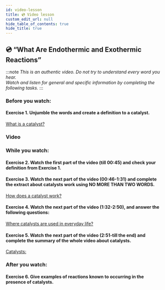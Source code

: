 ```yaml
---
id: video-lesson
title: 💿 Video lesson
custom_edit_url: null
hide_table_of_contents: true
hide_title: true
---
```



## 💿 “What Are Endothermic and Exothermic Reactions”

:::note
_This is an authentic video. Do not try to understand every word you hear._  
_Watch and listen for general and specific information by completing the following tasks._
:::

### Before you watch:

#### Exercise 1. Unjumble the words and create a definition to a catalyst.

<u>What is a catalyst?</u>
<br />
<Frame src="https://learningapps.org/watch?v=puzrx4ekj21" height="500px" />

### Video

<Player url="https://youtu.be/m_9bpZep1QM" />

### While you watch:

#### Exercise 2. Watch the first part of the video (till 00:45) and check your definition from Exercise 1.

#### Exercise 3. Watch the next part of the video (00:46-1:31) and complete the extract about catalysts work using NO MORE THAN TWO WORDS.

<u>How does a catalyst work?</u> <br />

<Frame src="https://learningapps.org/watch?v=phu2o48c521" height="400px" />

#### Exercise 4. Watch the next part of the video (1:32-2:50), and answer the following questions:

<u>Where catalysts are used in everyday life?</u>
<br />

<Frame src="https://learningapps.org/watch?v=p1rmj9jpk21" height="500px" />

#### Exercise 5. Watch the next part of the video (2:51-till the end) and complete the summary of the whole video about catalysts.

<u>Catalysts:</u>
<br />

<Frame src="https://learningapps.org/watch?v=peoci96xk21" height="450px" />

### After you watch:

#### Exercise 6. Give examples of reactions known to occurring in the presence of catalysts.
